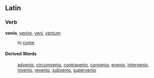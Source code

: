 ==Latin==
===Verb===
'''venio''', [[venire]], [[veni]], [[ventum]]

: to [[come]]

====Derived Words====
: [[advenio]], [[circumvenio]], [[contravenio]], [[convenio]], [[evenio]], [[intervenio]], [[invenio]], [[revenio]], [[subvenio]], [[supervenio]]